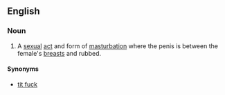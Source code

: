 ==English==

===Noun===
{{en-noun}}

# {{context|vulgar|slang}} A [[sexual]] [[act]] and form of [[masturbation]] where the penis is between the female's [[breast]]s and rubbed.
 
====Synonyms====
* [[tit fuck]]